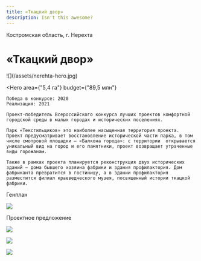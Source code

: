 ```yaml
---
title: «Ткацкий двор»
description: Isn't this awesome?
---
```


Костромская область, г. Нерехта

# «Ткацкий двор»

<Wide>
    ![](/assets/nerehta-hero.jpg)
</Wide>

<Hero
    area={"5,4 га"}
    budget={"89,5 млн"}
>
    Победа в конкурсе: 2020  
    Реализация: 2021  

    Проект-победитель Всероссийского конкурса лучших проектов комфортной городской среды в малых городах и исторических поселениях.

    Парк «Текстильщиков» это наиболее насыщенная территория проекта. Проект предусматривает восстановление исторической части парка, в том числе смотровой площадки — «Балкона города»: с территории  открывается уникальный вид на город и его памятники, проект возвращает утраченные виды горожанам.

    Также в рамках проекта планируется реконструкция двух исторических зданий — дома бывшего хозяина фабрики и здания профилактория. Дом фабриканта превратится в гостиницу, а в здании профилактория разместится филиал краеведческого музея, посвященный истории ткацкой фабрики.
</Hero>

Генплан

![](/assets/nerehta-00.jpg)

Проектное предложение

![](/assets/nerehta-01.jpg)

![](/assets/nerehta-02.jpg)

![](/assets/nerehta-03.jpg)

